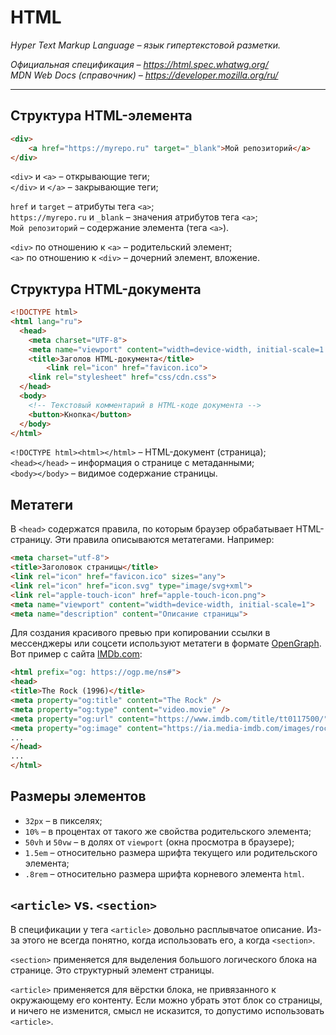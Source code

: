 # HTML

*Hyper Text Markup Language – язык гипертекстовой разметки.*  

*Официальная спецификация – https://html.spec.whatwg.org/*  
*MDN Web Docs (справочник) – https://developer.mozilla.org/ru/*  

---

## Структура HTML-элемента

```html filename="HTML"
<div>
	<a href="https://myrepo.ru" target="_blank">Мой репозиторий</a>
</div>
```

`<div>` и `<a>` – открывающие теги;  
`</div>` и `</a>` – закрывающие теги;  

`href` и `target` – атрибуты тега `<a>`;  
`https://myrepo.ru` и `_blank` – значения атрибутов тега `<a>`;  
`Мой репозиторий` – содержание элемента (тега `<a>`).   

`<div>` по отношению к `<a>` – родительский элемент;  
`<a>` по отношению к `<div>` – дочерний элемент, вложение.

## Структура HTML-документа

```html filename="HTML"
<!DOCTYPE html>
<html lang="ru">
  <head>
    <meta charset="UTF-8">
    <meta name="viewport" content="width=device-width, initial-scale=1.0">
    <title>Заголов HTML-документа</title>
		<link rel="icon" href="favicon.ico">
    <link rel="stylesheet" href="css/cdn.css">
  </head>
  <body>
    <!-- Текстовый комментарий в HTML-коде документа -->
    <button>Кнопка</button>
  </body>
</html>

```

`<!DOCTYPE html><html></html>` – HTML-документ (страница);  
`<head></head>` – информация о странице с метаданными;  
`<body></body>` – видимое содержание страницы.  

## Метатеги

В `<head>` содержатся правила, по которым браузер обрабатывает HTML-страницу. Эти правила описываются метатегами. Например:

```html filename="HTML"
<meta charset="utf-8">
<title>Заголовок страницы</title>
<link rel="icon" href="favicon.ico" sizes="any">
<link rel="icon" href="icon.svg" type="image/svg+xml">
<link rel="apple-touch-icon" href="apple-touch-icon.png">
<meta name="viewport" content="width=device-width, initial-scale=1">
<meta name="description" content="Описание страницы">
```

Для создания красивого превью при копировании ссылки в мессенджеры или соцсети используют метатеги в формате [OpenGraph](https://ogp.me/). Вот пример с сайта [IMDb.com](https://www.imdb.com/title/tt0117500/):

```html filename="HTML" {4-7}
<html prefix="og: https://ogp.me/ns#">
<head>
<title>The Rock (1996)</title>
<meta property="og:title" content="The Rock" />
<meta property="og:type" content="video.movie" />
<meta property="og:url" content="https://www.imdb.com/title/tt0117500/" />
<meta property="og:image" content="https://ia.media-imdb.com/images/rock.jpg" />
...
</head>
...
</html>
```

## Размеры элементов

- `32px` – в пикселях;  
- `10%` – в процентах от такого же свойства родительского элемента;  
- `50vh` и `50vw` – в долях от `viewport` (окна просмотра в браузере);  
- `1.5em` – относительно размера шрифта текущего или родительского элемента;  
- `.8rem` – относительно размера шрифта корневого элемента `html`.

## `<article>` vs. `<section>`

В спецификации у тега `<article>` довольно расплывчатое описание. Из-за этого не всегда понятно, когда использовать его, а когда `<section>`.

`<section>` применяется для выделения большого логического блока на странице. Это структурный элемент страницы.

`<article>` применяется для вёрстки блока, не привязанного к окружающему его контенту. Если можно убрать этот блок со страницы, и ничего не изменится, смысл не исказится, то допустимо использовать `<article>`.